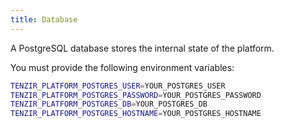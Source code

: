 ```yaml
---
title: Database
---
```


A PostgreSQL database stores the internal state of the platform.

You must provide the following environment variables:

```sh
TENZIR_PLATFORM_POSTGRES_USER=YOUR_POSTGRES_USER
TENZIR_PLATFORM_POSTGRES_PASSWORD=YOUR_POSTGRES_PASSWORD
TENZIR_PLATFORM_POSTGRES_DB=YOUR_POSTGRES_DB
TENZIR_PLATFORM_POSTGRES_HOSTNAME=YOUR_POSTGRES_HOSTNAME
```
